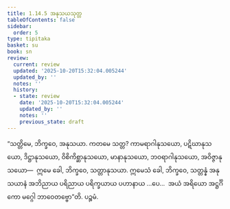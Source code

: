 ```yaml
---
title: 1.14.5 အနုသယသုတ္တ
tableOfContents: false
sidebar:
  order: 5
type: tipitaka
basket: su
book: sn
review:
  current: review
  updated: '2025-10-20T15:32:04.005244'
  updated_by: ''
  notes: ''
  history:
  - state: review
    date: '2025-10-20T15:32:04.005244'
    updated_by: ''
    notes: ''
    previous_state: draft
---
```



<DynamicBreadcrumb />


<ReviewStatus review={frontmatter.review} showDetails={true} />

<HypothesisAnnotation frontmatter={frontmatter} />

<Division number="176" book="sn" e="ch" v="18" p="305">

<Paragraph number="343" book="sn">
“သတ္တိမေ, ဘိက္ခဝေ, အနုသယာ. ကတမေ သတ္တ? ကာမရာဂါနုသယော, ပဋိဃာနုသယော, ဒိဋ္ဌာနုသယော, ဝိစိကိစ္ဆာနုသယော, မာနာနုသယော, ဘဝရာဂါနုသယော, အဝိဇ္ဇာနုသယော—  ဣမေ ခေါ, ဘိက္ခဝေ, သတ္တာနုသယာ. ဣမေသံ ခေါ, ဘိက္ခဝေ, သတ္တန္နံ အနုသယာနံ အဘိညာယ ပရိညာယ ပရိက္ခယာယ ပဟာနာယ …ပေ…  အယံ အရိယော အဋ္ဌင်္ဂိကော မဂ္ဂေါ ဘာဝေတဗ္ဗော”တိ.

</Paragraph>
</Division>

<Paragraph number="344" type="center" book="sn">
ပဉ္စမံ.
</Paragraph>